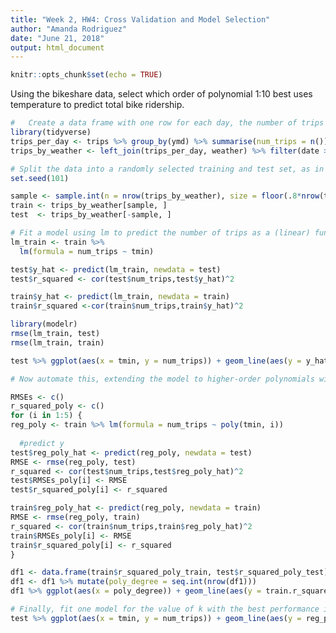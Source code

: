 ```yaml
---
title: "Week 2, HW4: Cross Validation and Model Selection"
author: "Amanda Rodriguez"
date: "June 21, 2018"
output: html_document
---
```


```r
knitr::opts_chunk$set(echo = TRUE)
```

Using the bikeshare data, select which order of polynomial 1:10 best uses temperature to predict total bike ridership.
```r

#	Create a data frame with one row for each day, the number of trips taken on that day, and the minimum temperature on that day.
library(tidyverse)
trips_per_day <- trips %>% group_by(ymd) %>% summarise(num_trips = n()) 
trips_by_weather <- left_join(trips_per_day, weather) %>% filter(date > 0)

# Split the data into a randomly selected training and test set, as in the above exercise, with 80% of the data for training the model and 20% for testing.
set.seed(101) 

sample <- sample.int(n = nrow(trips_by_weather), size = floor(.8*nrow(trips_by_weather)), replace = F)
train <- trips_by_weather[sample, ]
test  <- trips_by_weather[-sample, ]

# Fit a model using lm to predict the number of trips as a (linear) function of the minimum temperature, and evaluate the fit on the training and testing data sets. Do this first visually by plotting the predicted and actual values as a function of the minimum temperature. Then do this with R^2 and RMSE on both the training and test sets. You'll want to use the predict and cor functions for this.
lm_train <- train %>%  
  lm(formula = num_trips ~ tmin)

test$y_hat <- predict(lm_train, newdata = test)
test$r_squared <- cor(test$num_trips,test$y_hat)^2

train$y_hat <- predict(lm_train, newdata = train)
train$r_squared <-cor(train$num_trips,train$y_hat)^2

library(modelr)
rmse(lm_train, test)
rmse(lm_train, train)

test %>% ggplot(aes(x = tmin, y = num_trips)) + geom_line(aes(y = y_hat)) + geom_point()

```

```r
# Now automate this, extending the model to higher-order polynomials with a for loop over the degree k. For each value of k, fit a model to the training data and save the R^2 on the training data to one vector and test vector to another. Then plot the training and test R^2 as a function of k. What value of k has the best performance?

RMSEs <- c()
r_squared_poly <- c()
for (i in 1:5) { 
reg_poly <- train %>% lm(formula = num_trips ~ poly(tmin, i))
  
  #predict y
test$reg_poly_hat <- predict(reg_poly, newdata = test)
RMSE <- rmse(reg_poly, test)
r_squared <- cor(test$num_trips,test$reg_poly_hat)^2
test$RMSEs_poly[i] <- RMSE
test$r_squared_poly[i] <- r_squared

train$reg_poly_hat <- predict(reg_poly, newdata = train)
RMSE <- rmse(reg_poly, train)
r_squared <- cor(train$num_trips,train$reg_poly_hat)^2
train$RMSEs_poly[i] <- RMSE
train$r_squared_poly[i] <- r_squared
} 

df1 <- data.frame(train$r_squared_poly_train, test$r_squared_poly_test) %>% head(5)
df1 <- df1 %>% mutate(poly_degree = seq.int(nrow(df1)))
df1 %>% ggplot(aes(x = poly_degree)) + geom_line(aes(y = train.r_squared_poly_train)) + geom_line(aes(y = test.r_squared_poly_test), color = "red")
```

```r

# Finally, fit one model for the value of k with the best performance in 5), and plot the actual and predicted values for this model.
test %>% ggplot(aes(x = tmin, y = num_trips)) + geom_line(aes(y = reg_poly_hat)) + geom_point()

```